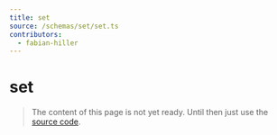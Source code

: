 ```yaml
---
title: set
source: /schemas/set/set.ts
contributors:
  - fabian-hiller
---
```


# set

> The content of this page is not yet ready. Until then just use the [source code](https://github.com/fabian-hiller/valibot/blob/main/library/src/schemas/set/set.ts).
